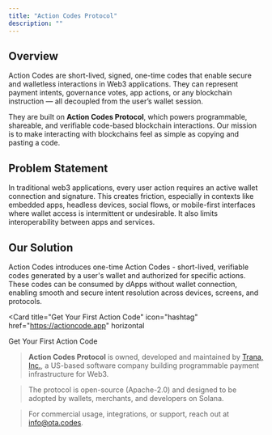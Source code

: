 ```yaml
---
title: "Action Codes Protocol"
description: ""
---
```


## Overview

Action Codes are short-lived, signed, one-time codes that enable secure and walletless interactions in Web3 applications. They can represent payment intents, governance votes, app actions, or any blockchain instruction — all decoupled from the user’s wallet session.

They are built on **Action Codes Protocol**, which powers programmable, shareable, and verifiable code-based blockchain interactions. Our mission is to make interacting with blockchains feel as simple as copying and pasting a code.

## Problem Statement

In traditional web3 applications, every user action requires an active wallet connection and signature. This creates friction, especially in contexts like embedded apps, headless devices, social flows, or mobile-first interfaces where wallet access is intermittent or undesirable. It also limits interoperability between apps and services.

## Our Solution

Action Codes introduces one-time Action Codes - short-lived, verifiable codes generated by a user's wallet and authorized for specific actions. These codes can be consumed by dApps without wallet connection, enabling smooth and secure intent resolution across devices, screens, and protocols.

<Card
  title="Get Your First Action Code"
  icon="hashtag"
  href="https://actioncode.app"
  horizontal
>
  Get Your First Action Code
</Card>

>**Action Codes Protocol** is owned, developed and maintained by [Trana, Inc.](https://trana.network), a US-based software company building programmable payment infrastructure for Web3.

> The protocol is open-source (Apache-2.0) and designed to be adopted by wallets, merchants, and developers on Solana.

> For commercial usage, integrations, or support, reach out at [info@ota.codes](mailto:info@ota.codes).
